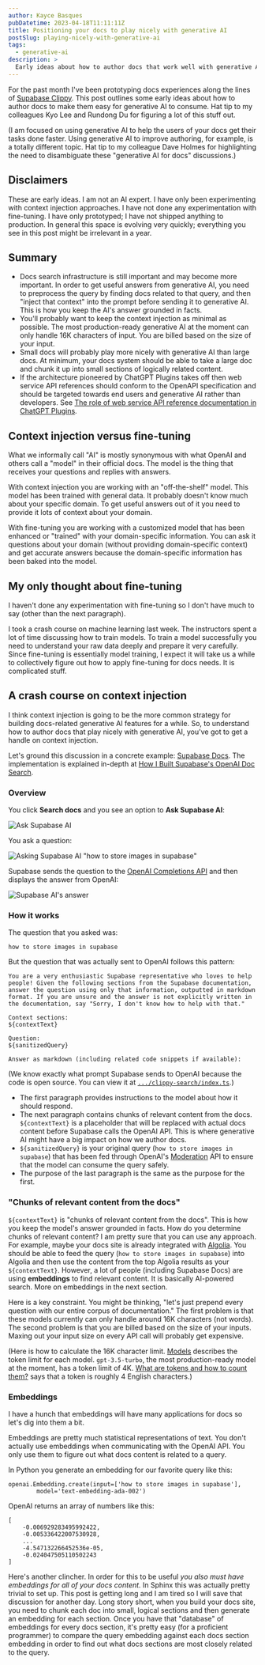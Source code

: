 ```yaml
---
author: Kayce Basques
pubDatetime: 2023-04-18T11:11:11Z
title: Positioning your docs to play nicely with generative AI
postSlug: playing-nicely-with-generative-ai
tags:
  - generative-ai
description: >
  Early ideas about how to author docs that work well with generative AI.
---
```


For the past month I've been prototyping docs experiences along the
lines of [Supabase Clippy]. This post outlines some early ideas about
how to author docs to make them easy for generative AI to consume. Hat tip
to my colleagues Kyo Lee and Rundong Du for figuring a lot of this stuff
out.

(I am focused on using generative AI to help the users of your docs get their
tasks done faster. Using generative AI to improve authoring, for example, is
a totally different topic. Hat tip to my colleague Dave Holmes for highlighting
the need to disambiguate these "generative AI for docs" discussions.)

## Disclaimers

These are early ideas. I am not an AI expert. I have only been experimenting
with context injection approaches. I have not done any experimentation with
fine-tuning. I have only prototyped; I have not shipped anything to
production. In general this space is evolving very quickly; everything you
see in this post might be irrelevant in a year.

## Summary

* Docs search infrastructure is still important and may become more important.
  In order to get useful answers from generative AI, you need to preprocess the
  query by finding docs related to that query, and then "inject that context"
  into the prompt before sending it to generative AI. This is how you keep the AI's
  answer grounded in facts.
* You'll probably want to keep the context injection as minimal as possible. The
  most production-ready generative AI at the moment can only handle 16K characters
  of input. You are billed based on the size of your input.
* Small docs will probably play more nicely with generative AI than large docs.
  At minimum, your docs system should be able to take a large doc and chunk it up
  into small sections of logically related content.
* If the architecture pioneered by ChatGPT Plugins takes off then web service API
  references should conform to the OpenAPI specification and should be targeted
  towards end users and generative AI rather than developers. See
  [The role of web service API reference documentation in ChatGPT Plugins].

## Context injection versus fine-tuning

What we informally call "AI" is mostly synonymous with what OpenAI and others
call a "model" in their official docs. The model is the thing that receives
your questions and replies with answers.

With context injection you are working with an "off-the-shelf" model. This model
has been trained with general data. It probably doesn't know much about your specific
domain. To get useful answers out of it you need to provide it lots of context
about your domain.

With fine-tuning you are working with a customized model that has been
enhanced or "trained" with your domain-specific information. You can ask it
questions about your domain (without providing domain-specific context)
and get accurate answers because the domain-specific information has been baked
into the model.

## My only thought about fine-tuning

I haven't done any experimentation with fine-tuning so I don't have much to
say (other than the next paragraph).

I took a crash course on machine learning last week. The instructors
spent a lot of time discussing how to train models. To train a model
successfully you need to understand your raw data deeply and prepare
it very carefully. Since fine-tuning is essentially model training, I
expect it will take us a while to collectively figure out how to apply
fine-tuning for docs needs. It is complicated stuff.

## A crash course on context injection

I think context injection is going to be the more common strategy for building
docs-related generative AI features for a while. So, to understand how to
author docs that play nicely with generative AI, you've got to get a handle
on context injection.

Let's ground this discussion in a concrete example: [Supabase Docs]. The
implementation is explained in-depth at [How I Built Supabase's OpenAI Doc Search].

### Overview

You click **Search docs** and you see an option to **Ask Supabase AI**:

![Ask Supabase AI](/assets/supabase-ai.png)

You ask a question:

![Asking Supabase AI "how to store images in supabase"](/assets/supabase-ai-question.png)

Supabase sends the question to the [OpenAI Completions API] and then
displays the answer from OpenAI:

![Supabase AI's answer](/assets/supabase-ai-answer.png)

### How it works

The question that you asked was:

```
how to store images in supabase
```

But the question that was actually sent to OpenAI follows this pattern:

```
You are a very enthusiastic Supabase representative who loves to help
people! Given the following sections from the Supabase documentation,
answer the question using only that information, outputted in markdown
format. If you are unsure and the answer is not explicitly written in
the documentation, say "Sorry, I don't know how to help with that."

Context sections:
${contextText}

Question:
${sanitizedQuery}

Answer as markdown (including related code snippets if available):
```

(We know exactly what prompt Supabase sends to OpenAI because the code is open source.
You can view it at [`.../clippy-search/index.ts`].)

* The first paragraph provides instructions to the model about how it should respond.
* The next paragraph contains chunks of relevant content from the docs.
  `${contextText}` is a placeholder that will be replaced with actual
  docs content before Supabase calls the OpenAI API. This is where generative
  AI might have a big impact on how we author docs.
* `${sanitizedQuery}` is your original query (`how to store images in supabase`) that
  has been fed through OpenAI's [Moderation] API to ensure that the model can
  consume the query safely.
* The purpose of the last paragraph is the same as the purpose for the first.

### "Chunks of relevant content from the docs"

`${contextText}` is "chunks of relevant content from the docs". This is how you
keep the model's answer grounded in facts. How do you determine chunks of relevant
content? I am pretty sure that you can use any approach. For example, maybe your
docs site is already integrated with [Algolia]. You should be able to feed the
query (`how to store images in supabase`) into Algolia and then use the content
from the top Algolia results as your `${contextText}`. However, a lot of people
(including Supabase Docs) are using **embeddings** to find relevant content. It
is basically AI-powered search. More on embeddings in the next section.

Here is a key constraint. You might be thinking, "let's just prepend every question
with our entire corpus of documentation." The first problem is that these models
currently can only handle around 16K characters (not words). The second problem is that
you are billed based on the size of your inputs. Maxing out your input size on every
API call will probably get expensive.

(Here is how to calculate the 16K character limit. [Models] describes the token limit
for each model. `gpt-3.5-turbo`, the most production-ready model at the moment, has a
token limit of 4K. [What are tokens and how to count them?] says that a token is
roughly 4 English characters.)

### Embeddings

I have a hunch that embeddings will have many applications for docs so let's dig
into them a bit.

Embeddings are pretty much statistical representations of text. You don't
actually use embeddings when communicating with the OpenAI API. You only use them to
figure out what docs content is related to a query.

In Python you generate an embedding for our favorite query like this:

```
openai.Embedding.create(input=['how to store images in supabase'],
        model='text-embedding-ada-002')
```

OpenAI returns an array of numbers like this:

```
[
    -0.006929283495992422,
    -0.005336422007530928,
    ...
    -4.547132266452536e-05,
    -0.024047505110502243
]
```

Here's another clincher. In order for this to be useful *you also must have embeddings
for all of your docs content.* In Sphinx this was actually pretty trivial to set up.
This post is getting long and I am tired so I will save that discussion for another day.
Long story short, when you build your docs site, you need to chunk each doc into small,
logical sections and then generate an embedding for each section.
Once you have that "database" of embeddings for every docs section, it's pretty easy
(for a proficient programmer) to compare the query embedding against each docs section
embedding in order to find out what docs sections are most closely related to the query.

[Supabase Clippy]: https://supabase.com/blog/chatgpt-supabase-docs
[Supabase Docs]: https://supabase.com/docs
[How I Built Supabase's OpenAI Doc Search]: https://youtu.be/Yhtjd7yGGGA
[OpenAI Completions API]: https://platform.openai.com/docs/api-reference/completions
[`.../clippy-search/index.ts`]: https://github.com/supabase/supabase/blob/10003505b4543ce7900646167cc98e0b01d502ef/supabase/functions/clippy-search/index.ts#L110
[Moderation]: https://platform.openai.com/docs/guides/moderation/overview
[Algolia]: https://www.algolia.com/doc/
[What are tokens and how to count them?]: https://help.openai.com/en/articles/4936856-what-are-tokens-and-how-to-count-them
[Models]: https://platform.openai.com/docs/models/overview
[The role of web service API reference documentation in ChatGPT Plugins]: /posts/chatgpt-plugins
